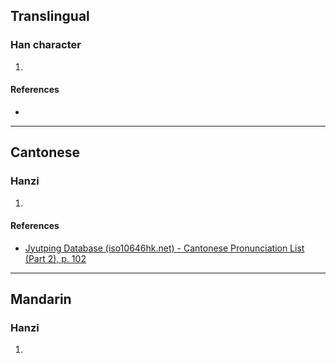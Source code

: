 {{character info/new}}
==Translingual==

===Han character===
{{Han char|rn=50|rad=巾|as=08|sn=11|four=|canj=LBYTV|ids=⿰巾妾}}

# {{defn|Han|sort=巾08}}

====References====
* {{Han ref|kx=0333.150|dkj=08959|dj=0640.040|hdz=10745.170|uh=5E39|ud=24121}}

----

==Cantonese==

===Hanzi===
{{yue-hanzi|jyut=[[saap3]]|y=saap3}}

# {{defn|lang=yue|sort=巾08}}

====References====
* [http://www.iso10646hk.net/jp/document/download.jsp Jyutping Database (iso10646hk.net) - Cantonese Pronunciation List (Part 2), p. 102]

----

==Mandarin==

===Hanzi===
{{cmn-hanzi|pin=[[shà]] ([[sha4]])|wg=sha<sup>4</sup>}}

# {{defn|lang=cmn|sort=巾08}}